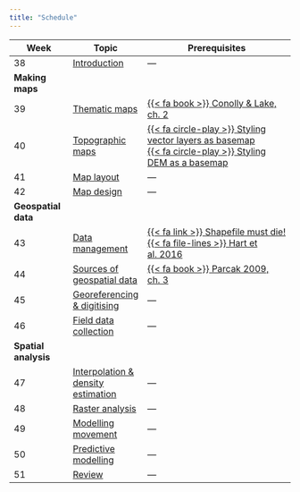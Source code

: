 ```yaml
---
title: "Schedule"
---
```


| Week | Topic | Prerequisites |
|------|-------|---------------|
| 38   | [Introduction](introduction.qmd) | --- |
| **Making maps**              |
| 39   | [Thematic maps](theme_maps.qmd) | [{{< fa book >}} Conolly & Lake, ch. 2](https://www.cambridge.org/core/books/geographical-information-systems-in-archaeology/first-principles/ED29DE737206B64937F9E639C5364EB6) |
| 40   | [Topographic maps](topographic_maps.qmd) | [{{< fa circle-play >}} Styling vector layers as basemap](https://tube.switch.ch/videos/52650b8c)<br />[{{< fa circle-play >}} Styling DEM as a basemap](https://tube.switch.ch/videos/798f310f) |
| 41   | [Map layout](layout.qmd) | --- |
| 42   | [Map design](design.qmd) | --- |
| **Geospatial data**          |
| 43   | [Data management](data_management.qmd) | [{{< fa link >}} Shapefile must die!](http://switchfromshapefile.org/)<br />[{{< fa file-lines >}} Hart et al. 2016](https://doi.org/10.1371/journal.pcbi.1005097) |
| 44   | [Sources of geospatial data](data_sources.qmd) | [{{< fa book >}} Parcak 2009, ch. 3](bibliography.qmd) |
| 45   | [Georeferencing & digitising](digitising.qmd) | --- |
| 46   | [Field data collection](field_data.qmd) | --- |
| **Spatial analysis**         |
| 47   | [Interpolation & density estimation](interpolation.qmd) | --- |
| 48   | [Raster analysis](raster_analysis.qmd) | --- |
| 49   | [Modelling movement](movement_models.qmd) | --- |
| 50   | [Predictive modelling](predictive_models.qmd) | --- |
| 51   | [Review](review.qmd) | --- |
